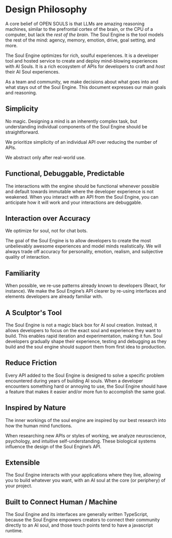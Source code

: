 # Design Philosophy

A core belief of OPEN SOULS is that LLMs are amazing reasoning machines, similar to the prefrontal cortex of the brain, or the CPU of a computer, but lack the _rest of the brain_. The Soul Engine is the tool models the rest of the mind: agency, memory, emotion, drive, goal setting, and more.

The Soul Engine optimizes for rich, soulful experiences. It is a developer tool and hosted service to create and deploy mind-blowing experiences with AI Souls.  It is a rich ecosystem of APIs for developers to craft and _host_ their AI Soul experiences.

As a team and community, we make decisions about what goes into and what stays out of the Soul Engine. This document expresses our main goals and reasoning.

## Simplicity

No magic. Designing a mind is an inherently complex task, but understanding individual components of the Soul Engine should be straightforward.

We prioritize simplicity of an individual API over reducing the number of APIs.

We abstract only after real-world use.

## Functional, Debuggable, Predictable

The interactions with the engine should be functional whenever possible and default towards immutable where the developer experience is not weakened. When you interact with an API from the Soul Engine, you can anticipate how it will work and your interactions are debuggable.

## Interaction over Accuracy

We optimize for soul, not for chat bots.

The goal of the Soul Engine is to allow developers to create the most unbelievably awesome experiences and model minds realistically. We will always trade off accuracy for personality, emotion, realism, and subjective quality of interaction.

## Familiarity

When possible, we re-use patterns already known to developers (React, for instance). We make the Soul Engine’s API clearer by re-using interfaces and elements developers are already familiar with.

## A Sculptor's Tool

The Soul Engine is not a magic black box for AI soul creation. Instead, it allows developers to focus on the exact soul and experience they want to build. This enables rapid iteration and experimentation, making it fun. Soul developers gradually shape their experience, testing and debugging as they build and the soul engine should support them from first idea to production.

## Reduce Friction

Every API added to the Soul Engine is designed to solve a specific problem encountered during years of building AI souls. When a developer encounters something hard or annoying to use, the Soul Engine should have a feature that makes it easier and/or more fun to accomplish the same goal.

## Inspired by Nature

The inner workings of the soul engine are inspired by our best research into how the human mind functions.

When researching new APIs or styles of working, we analyze neuroscience, psychology, and intuitive self-understanding. These biological systems influence the design of the Soul Engine’s API.

## Extensible

The Soul Engine interacts with your applications where they live, allowing you to build whatever you want, with an AI soul at the core (or periphery) of your project.

## Built to Connect Human / Machine

The Soul Engine and its interfaces are generally written TypeScript, because the Soul Engine empowers creators to connect their community directly to an AI soul, and those touch points tend to have a javascript runtime.
